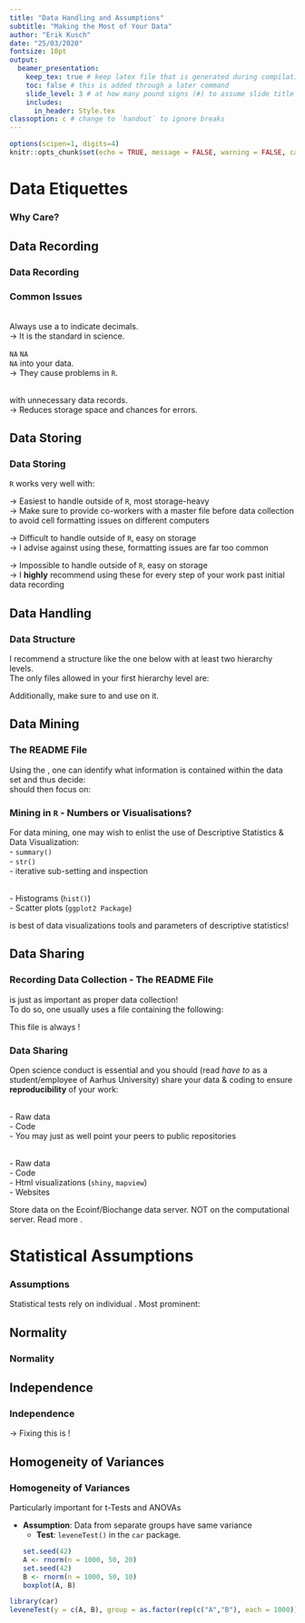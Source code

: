 ```yaml
---
title: "Data Handling and Assumptions"
subtitle: "Making the Most of Your Data"
author: "Erik Kusch"
date: "25/03/2020"
fontsize: 10pt
output: 
  beamer_presentation: 
    keep_tex: true # keep latex file that is generated during compilation
    toc: false # this is added through a later command
    slide_level: 3 # at how many pound signs (#) to assume slide title level
    includes:
      in_header: Style.tex
classoption: c # change to `handout` to ignore breaks
---
```

  
```r
options(scipen=1, digits=4)
knitr::opts_chunk$set(echo = TRUE, message = FALSE, warning = FALSE, cache = TRUE, cache.lazy=TRUE, tidy.opts=list(width.cutoff=50),tidy=TRUE, fig.height=8, digits=4)
```

<!--- ####### TOC (use this if you want ## headers to be included in the toc)--------------------
---------------------------------------  --->
  
\tableofcontents

<!--- ####### DOCUMENT --------------------
---------------------------------------  --->

# Data Etiquettes
### Why Care?
\begin{tcolorbox}[colback=burgundy!5,colframe=burgundy!40!black,title=]
\centering \textit{Biostatisticians often use 70\% of their time to handle data and just 30\% to actually analyse it.}
\end{tcolorbox}

\begincols[T]
  \begincol{.5\linewidth}
  \pause
    \textbf{Why care?} 
    \begin{itemize}
    \item Proper data collection and data handling ensure accurate results
    \item Proper data collection cuts down on data handling time
    \item Proper data handling will make reproducing an analysis much easier
    \end{itemize}
  \endcol
  \begincol{.5\linewidth}
  \pause
  \textbf{What to consider?} 
    \begin{itemize}
    \item Which data format to use
    \item What kind of data to record
    \item How data values are recorded/stored
    \item What kind of data values are feasible
    \end{itemize}
  \endcol
\endcols

## Data Recording
### Data Recording
\textbf{Guidelines for data recording:}
\begin{itemize}
\pause
  \item When collecting categorical data, know what values the variables are allowed to take
\pause
  \item When collecting continuous data, know which range the variable values can fall into
\pause
  \item Make sure everyone involved in data collection is on the same page
\pause
  \item Make regular back-ups of your data set
\end{itemize}

\vspace{.5cm}

\pause
\textbf{I recommend:}
\begin{itemize}
\pause
  \item Preparing content-aware excel files for data entry
    \begin{itemize}
    \pause
    \item Only allow pre-defined values to be entered
    \pause
    \item Need some excel macro writing
    \end{itemize}
\pause
  \item Using a cloud-service featuring version control for data storage
\end{itemize}

### Common Issues
\pause
\textbf{The Decimals}  
\pause
Always use a \textit{dot} to indicate decimals.  
$\rightarrow$ It is the standard in science.
  
\pause
\vspace{.5cm}
\textbf{To} `NA` \textbf{Or Not To} `NA`\textbf{?}  
\pause
\textit{Never enter} `NA` \textit{values manually} into your data.  
$\rightarrow$ They cause problems in `R`.
  
\pause
\vspace{.5cm}
\textbf{Redundancy Or Sparsity?}  
\pause
\textit{Don't clutter data} with unnecessary data records.  
$\rightarrow$ Reduces storage space and chances for errors.

## Data Storing
### Data Storing
`R` works very well with:  

\vspace{.1cm}
\begin{itemize}
\item excel files (\textit{.xls, .xlsx, .csv})
\end{itemize}
$\rightarrow$ Easiest to handle outside of `R`, most storage-heavy  
$\rightarrow$ Make sure to provide co-workers with a master file before data collection to avoid cell formatting issues on different computers

\vspace{.1cm}
\begin{itemize}
\item text files (\textit{.txt})
\end{itemize}
$\rightarrow$ Difficult to handle outside of `R`, easy on storage  
$\rightarrow$ I advise against using these, formatting issues are far too common

\vspace{.1cm}
\begin{itemize}
\item RDS files (\textit{.rds})
\end{itemize}
$\rightarrow$ Impossible to handle outside of `R`, easy on storage  
$\rightarrow$ I **highly** recommend using these for every step of your work past initial data recording


## Data Handling
### Data Structure
I recommend a structure like the one below with at least two hierarchy levels.  
\vspace{5pt}
\pause
The only files allowed in your first hierarchy level are:
\begin{itemize}
\item R master file
\item Manuscript master file
\end{itemize}

\centering \includegraphics[width=0.8\linewidth]{Figures/Hierarchy.jpg}

\vspace{-.2cm}

\pause
Additionally, make sure to \textbf{back-up your project folder frequently} and use \textbf{version control} on it.

## Data Mining
### The README File
Using the \textbf{README file}, one can identify what information is contained within the data set and thus decide:  
\begin{itemize}
\pause
\item What type/class a data record should be of
\pause
\item Which variables may be redundant
\pause
\item Which data records exceed their variable-specific feasible thresholds
\pause
\item Where to get comparative data sets from
\end{itemize}
\vspace{.5cm}
\pause
\textbf{Data Mining} should then focus on:
\begin{itemize}
\pause
\item \textit{Identifying problems} within the data records
\pause
\item \textit{Explorative} data analyses
\end{itemize}

### Mining in `R` - Numbers or Visualisations?
For data mining, one may wish to enlist the use of Descriptive Statistics \& Data Visualization:
\vspace{10pt}
\begincols[T]
  \begincol{.5\linewidth}
  \pause
  \textbf{Descriptive Statistics:}  
    - `summary()`  
    - `str()`  
    - iterative sub-setting and inspection  
    
  \endcol
  \begincol{.5\linewidth}
  \pause
  \textbf{Data Visualizations:}  
    - Histograms (`hist()`)  
    - Scatter plots (`ggplot2 Package`)  
    
  \endcol
\endcols
\vspace{20pt}
\pause
\centering \textbf{Holistic data mining} is best \textbf{achieved using a combination} of data visualizations tools and parameters of descriptive statistics!

## Data Sharing
### Recording Data Collection - The README File
\textbf{Documenting data recording} is just as important as proper data collection!  
\vspace{10pt}
\pause
To do so, one usually uses a \textbf{README} file containing the following:
\begin{itemize}
  \item Project Name and Summary
  \item Primary contact information
  \item Your name and title (if you aren't the primary contact)
  \item Other people working on the project
  \item Location of data and supporting info
  \item Organization and naming conventions used for the data
  \item Any previous work on the project and where its located
  \item Funding information
\end{itemize}
\pause
\vspace{.5cm}
\centering This file is always \textbf{saved in conjunction with the actual data set}!

### Data Sharing
Open science conduct is essential and you should (read *have to* as a student/employee of Aarhus University) share your data \& coding to ensure **reproducibility** of your work:

\vspace{10pt}
\begincols[T]
  \begincol{.5\linewidth}
  \pause
  \textbf{Peer-to-Peer:}  
    - Raw data  
    - Code  
    - You may just as well point your peers to public repositories  
    
  \endcol
  \begincol{.5\linewidth}
  \pause
  \textbf{Public:}  
    - Raw data  
    - Code  
    - Html visualizations (`shiny`, `mapview`)  
    - Websites
    
  \endcol
\endcols
\vspace{20pt}
\pause
\textbf{Aarhus Guideline:} Store data on the Ecoinf/Biochange data server. NOT on the computational server. Read more \href{https://medarbejdere.au.dk/en/administration/researchandtalent/responsible-conduct-of-research/policy-for-research-integrity-freedom-of-research-and-responsible-conduct-of-research-at-aarhus-university/}{here}.


# Statistical Assumptions
### Assumptions
Statistical tests rely on individual \textit{statistical assumptions}. Most prominent:
\begincols[c]
  \begincol{.5\linewidth}
  \begin{itemize}
  \pause
  \item \textbf{Normality}: Data follow a normal distribution
  \pause
  \item \textbf{Randomness}: Data are truly random
  \pause
  \item \textbf{Independence}: Data are independent
  \pause
  \item \textbf{Homogeneity of variances}: Data from separate groups have same variance
  \pause
  \item \textbf{Linearity}: Data have linear relationship
  \end{itemize}
  \endcol
  \begincol{.5\linewidth}
  \visible<2->{
  \centering \includegraphics[width=1\linewidth]{Figures/FB_IMG_1508796028117.jpg}
  }
  \endcol
\endcols

## Normality
### Normality
\begin{tcolorbox}[colback=burgundy!5,colframe=burgundy!40!black,title=]
\centering Testing for normality of the data is \textbf{crucial} for certain statistical procedures.
\end{tcolorbox}

\begincols[T]
\begincol{.5\linewidth}
  \visible<2->{\textbf{The Shapiro-Wilks Test In Theory}}
  \begin{itemize}
  \visible<3->{
  \item Base assumption: The data is normally distributed
  \item If $p$-value $<$ chosen significance level, the data is \textbf{not} normally distributed
  \item Very sensitive to sample size
  }
  \end{itemize}
\endcol
\begincol{.5\linewidth}
  \visible<2->{\textbf{The QQ Plot In Theory}}
  \begin{itemize}
  \visible<4->{
  \item Method for comparing two probability distributions by plotting their quantiles against each other
  \item If the two distributions being compared are similar, the plot will show the line $y = x$.
  \item Compare the data distribution to the normal distribution
  }
  \end{itemize}
\endcol
\endcols

## Independence
### Independence
\small
\begincols[T]
  \begincol{.5\linewidth}
  \pause
    \textbf{Theory:}
    \begin{itemize}
    \pause
    \item Even the smallest dependence in your data can turn into heavily biased results (which may be undetectable).
    \pause
    \item A dependence is a connection between/within the data.
    \pause
    \item The assumption of independence relies on the absence of any connection in your data that haven't been accounted for in your approach (accounting for it is difficult).
    \end{itemize} 
\endcol
\begincol{.5\linewidth}
  \pause
    \textbf{Independent data:}
    \begin{itemize}
    \pause
    \item \textit{Between Groups}\\
    Groups of data records should be pulled from different individuals.
    \pause
    \item \textit{Within Groups}\\
    Data values within the same group are not to influence one another.
    \pause
    \item  \textit{Within Individuals}\\
    Data values recorded for one individual should not influence each other. This is often an issue with repeated measurement approaches.
    \end{itemize} 
\endcol
\endcols
\vspace{10pt}
\pause
\centering $\rightarrow$ Fixing this \textit{after data collection} is \textbf{almost impossible}!

## Homogeneity of Variances
### Homogeneity of Variances
Particularly important for t-Tests and ANOVAs



\begincols[c]
  \begincol{.5\linewidth}
  \pause
  - **Assumption**: Data from separate groups have same variance  
  - **Test**: `leveneTest()` in the `car` package.  
  
  \endcol
  \begincol{.5\linewidth}
  ```r
  set.seed(42)
  A <- rnorm(n = 1000, 50, 20)
  set.seed(42)
  B <- rnorm(n = 1000, 50, 10)
  boxplot(A, B)
  ```
  \endcol
\endcols

\footnotesize
```r
library(car)
leveneTest(y = c(A, B), group = as.factor(rep(c("A","B"), each = 1000)))
```